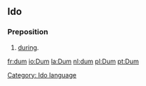 ==Ido==
===Preposition===
# [[during]].
[[Category: Ido language]]

[[fr:dum]]
[[io:Dum]]
[[la:Dum]]
[[nl:dum]]
[[pl:Dum]]
[[pt:Dum]]